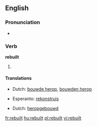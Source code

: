 ==English==

===Pronunciation===
* {{IPA|/ɻiˈbɪlt/}}
*: {{rhymes|ɪlt}}

===Verb===
'''rebuilt'''

# {{past of| to [[rebuild]]}}

====Translations====
{{trans-top|Past tense of rebuild}}
* Dutch: [[bouwde herop]], [[bouwden herop]]
{{trans-mid}}
* Esperanto: [[rekonstruis]]
{{trans-bottom}}
{{trans-top|Past tense of rebuild}}
* Dutch: [[heropgebouwd]]
{{trans-mid}}
{{trans-bottom}}

[[fr:rebuilt]]
[[hu:rebuilt]]
[[pl:rebuilt]]
[[vi:rebuilt]]